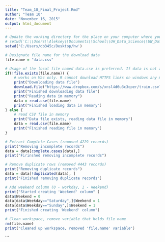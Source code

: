 ---
title: "Team_10_Final_Project.Rmd"
author: "Team 10"
date: "November 16, 2015"
output: html_document
---


```{r}

# Update the working directory for the place on your computer where you store the project
# setwd('C:\\Users\\Aleksey\\Documents\\School\\UW_Data_Science\\UW_Data_Science_450\\Final_Project')
setwd('C:/Users/db345c/Desktop/hw')

# Designate file name for the download data
file.name = "data.csv"

# Usage of the local file named data.csv is preferred. If data is not available, usage of Mac is preferred.
if(!file.exists(file.name)) {
    # works on Mac only. R cannot download HTTPS links on windows any more
    print("Downloading data file")
    download.file("https://www.dropbox.com/s/xnsl4d6u3c3oper/train.csv?dl=0", destfile = file.name, method = "curl") 
    print("Finished downloading data file")
    print("Reading data in memory")
    data = read.csv(file.name)
    print("Finished loading data in memory")
} else {
    # read CSV file in memory
    print("Data file exists, reading data file in memory")
    data = read.csv(file.name)
    print("Finished reading file in memory")
}

# Extract Complete Cases (removed 4229 records)
print("Removing incomplete records")
data = data[complete.cases(data),]
print("Firinshed removing incomplete records")

# Remove duplicate rows (removed 4443 records)
print("Removing duplicate records")
data = data[!duplicated(data), ]
print("Finished removing duplicate records")

# Add weekend column (0 - workday, 1 - Weekend)
print("Started creating 'Weekend' column" )
data$Weekend = 0
data[data$Weekday=="Saturday",]$Weekend = 1
data[data$Weekday=="Sunday",]$Weekend = 1
print("Finished creating 'Weekend' column")

# Clean workspace, remove variable that holds file name
rm(file.name)
print("Cleaned up workspace, removed 'file.name' variable")


```

```
